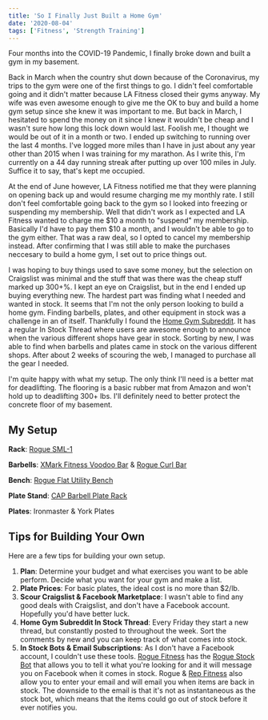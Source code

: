 ```yaml
---
title: 'So I Finally Just Built a Home Gym'
date: '2020-08-04'
tags: ['Fitness', 'Strength Training']
---
```


Four months into the COVID-19 Pandemic, I finally broke down and built a gym in my basement.

Back in March when the country shut down because of the Coronavirus, my trips to the gym were one of the first things to go. I didn't feel comfortable going and it didn't matter because LA Fitness closed their gyms anyway. My wife was even awesome enough to give me the OK to buy and build a home gym setup since she knew it was important to me. But back in March, I hesitated to spend the money on it since I knew it wouldn't be cheap and I wasn't sure how long this lock down would last. Foolish me, I thought we would be out of it in a month or two. I ended up switching to running over the last 4 months. I've logged more miles than I have in just about any year other than 2015 when I was training for my marathon. As I write this, I'm currently on a 44 day running streak after putting up over 100 miles in July. Suffice it to say, that's kept me occupied.

At the end of June however, LA Fitness notified me that they were planning on opening back up and would resume charging me my monthly rate. I still don't feel comfortable going back to the gym so I looked into freezing or suspending my membership. Well that didn't work as I expected and LA Fitness wanted to charge me $10 a month to "suspend" my membership. Basically I'd have to pay them $10 a month, and I wouldn't be able to go to the gym either. That was a raw deal, so I opted to cancel my membership instead. After confirming that I was still able to make the purchases neccesary to build a home gym, I set out to price things out.

I was hoping to buy things used to save some money, but the selection on Craigslist was minimal and the stuff that was there was the cheap stuff marked up 300+%. I kept an eye on Craigslist, but in the end I ended up buying everything new. The hardest part was finding what I needed and wanted in stock. It seems that I'm not the only person looking to build a home gym. Finding barbells, plates, and other equipment in stock was a challenge in an of itself. Thankfully I found the [Home Gym Subreddit](https://www.reddit.com/r/homegym). It has a regular In Stock Thread where users are awesome enough to announce when the various different shops have gear in stock. Sorting by new, I was able to find when barbells and plates came in stock on the various different shops. After about 2 weeks of scouring the web, I managed to purchase all the gear I needed.

I'm quite happy with what my setup. The only think I'll need is a better mat for deadlifting. The flooring is a basic rubber mat from Amazon and won't hold up to deadlifting 300+ lbs. I'll definitely need to better protect the concrete floor of my basement.

## My Setup

<PostImage
    src="/images/posts/2020-08-04-so-i-finally-built-a-home-gym/homegym.jpg"
    alt="My Home Gym Setup"
    width={1140}
    height={1920}
    shadowed
    centered
/>

**Rack**: [Rogue SML-1](https://www.roguefitness.com/sml-1-rogue-70-monster-lite-squat-stand)

**Barbells**: [XMark Fitness Voodoo Bar](https://www.xmarkfitness.com/voodoo-commercial-7-olympic-bar/) & [Rogue Curl Bar](https://www.roguefitness.com/rogue-curl-bar)

**Bench**: [Rogue Flat Utility Bench](https://www.roguefitness.com/rogue-flat-utility-bench)

**Plate Stand**: [CAP Barbell Plate Rack](https://www.amazon.com/CAP-Barbell-Olympic-2-Inch-Plate/dp/B0013SZC8S)

**Plates**: Ironmaster & York Plates

## Tips for Building Your Own

Here are a few tips for building your own setup.

1. **Plan**: Determine your budget and what exercises you want to be able perform. Decide what you want for your gym and make a list.
2. **Plate Prices**: For basic plates, the ideal cost is no more than \$2/lb.
3. **Scour Craigslist & Facebook Marketplace**: I wasn't able to find any good deals with Craigslist, and don't have a Facebook account. Hopefully you'd have better luck.
4. **Home Gym Subreddit In Stock Thread**: Every Friday they start a new thread, but constantly posted to throughout the week. Sort the comments by new and you can keep track of what comes into stock.
5. **In Stock Bots & Email Subscriptions**: As I don't have a Facebook account, I couldn't use these tools. [Rogue Fitness](https://www.roguefitness) has the [Rogue Stock Bot](https://roguestockbot.com/) that allows you to tell it what you're looking for and it will message you on Facebook when it comes in stock. Rogue & [Rep Fitness](https://www.repfitness.com/) also allow you to enter your email and will email you when items are back in stock. The downside to the email is that it's not as instantaneous as the stock bot, which means that the items could go out of stock before it ever notifies you.
